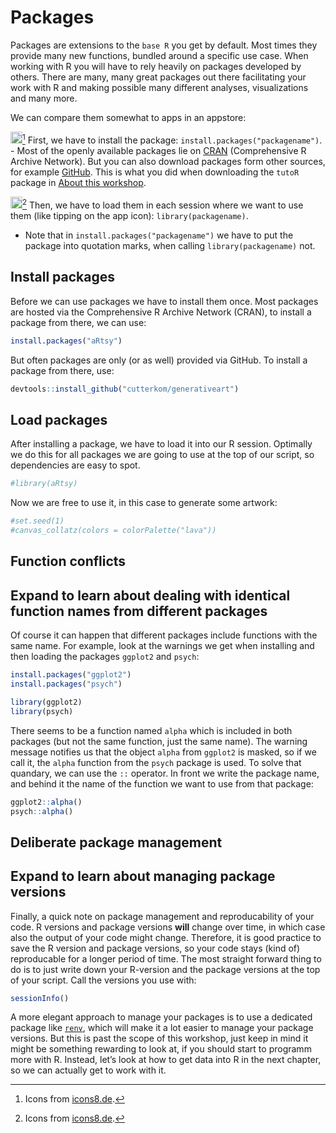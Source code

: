 # Packages

Packages are extensions to the `base R` you get by default. Most times they provide many new functions, bundled around a specific use case. When working with R you will have to rely heavily on packages developed by others. There are many, many great packages out there facilitating your work with R and making possible many different analyses, visualizations and many more.

We can compare them somewhat to apps in an appstore:

![](./pictures/playstore.png){width="19"}[^packages-1] First, we have to install the package: `install.packages("packagename")`. - Most of the openly available packages lie on [CRAN](https://cran.r-project.org/) (Comprehensive R Archive Network). But you can also download packages form other sources, for example [GitHub](https://github.com/). This is what you did when downloading the `tutoR` package in [About this workshop](setup.qmd#about-this-workshop).

[^packages-1]: Icons from [icons8.de](https://icons8.de).

![](./pictures/app.png){width="19"}[^packages-2] Then, we have to load them in each session where we want to use them (like tipping on the app icon): `library(packagename)`.

[^packages-2]: Icons from [icons8.de](https://icons8.de).

-   Note that in `install.packages("packagename")` we have to put the package into quotation marks, when calling `library(packagename)` not.

## Install packages

Before we can use packages we have to install them once. Most packages are hosted via the Comprehensive R Archive Network (CRAN), to install a package from there, we can use:

```r
install.packages("aRtsy")
```

But often packages are only (or as well) provided via GitHub. To install a package from there, use:

```r
devtools::install_github("cutterkom/generativeart")
```

## Load packages

After installing a package, we have to load it into our R session. Optimally we do this for all packages we are going to use at the top of our script, so dependencies are easy to spot. 

```r
#library(aRtsy)
```

Now we are free to use it, in this case to generate some artwork:

```r
#set.seed(1)
#canvas_collatz(colors = colorPalette("lava"))
```

## Function conflicts

::: {.callout-note collapse="true" icon="false"}
## Expand to learn about dealing with identical function names from different packages

Of course it can happen that different packages include functions with the same name. For example, look at the warnings we get when installing and then loading the packages `ggplot2` and `psych`:

```r
install.packages("ggplot2")
install.packages("psych")
```

```r
library(ggplot2)
library(psych)
```

There seems to be a function named `alpha` which is included in both packages (but not the same function, just the same name). The warning message notifies us that the object `alpha` from `ggplot2` is masked, so if we call it, the `alpha` function from the `psych` package is used. To solve that quandary, we can use the `::` operator. In front we write the package name, and behind it the name of the function we want to use from that package:

```r
ggplot2::alpha()
psych::alpha()
```
:::

## Deliberate package management

::: {.callout-note collapse="true" icon="false"}
## Expand to learn about managing package versions

Finally, a quick note on package management and reproducability of your code. R versions and package versions **will** change over time, in which case also the output of your code might change. Therefore, it is good practice to save the R version and package versions, so your code stays (kind of) reproducable for a longer period of time. The most straight forward thing to do is to just write down your R-version and the package versions at the top of your script. Call the versions you use with:

```r
sessionInfo()
```

A more elegant approach to manage your packages is to use a dedicated package like [`renv`](https://rstudio.github.io/renv/articles/renv.html), which will make it a lot easier to manage your package versions. But this is past the scope of this workshop, just keep in mind it might be something rewarding to look at, if you should start to programm more with R. Instead, let's look at how to get data into R in the next chapter, so we can actually get to work with it.
:::
